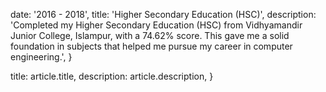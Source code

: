 
  date: '2016 - 2018',
  title: 'Higher Secondary Education (HSC)',
  description:
    'Completed my Higher Secondary Education (HSC) from Vidhyamandir Junior College, Islampur, with a 74.62% score. This gave me a solid foundation in subjects that helped me pursue my career in computer engineering.',
}

  title: article.title,
  description: article.description,
}
